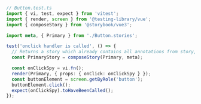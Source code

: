 ```ts
// Button.test.ts
import { vi, test, expect } from 'vitest';
import { render, screen } from '@testing-library/vue';
import { composeStory } from '@storybook/vue3';

import meta, { Primary } from './Button.stories';

test('onclick handler is called', () => {
  // Returns a story which already contains all annotations from story, meta and global levels
  const PrimaryStory = composeStory(Primary, meta);

  const onClickSpy = vi.fn();
  render(Primary, { props: { onClick: onClickSpy } });
  const buttonElement = screen.getByRole('button');
  buttonElement.click();
  expect(onClickSpy).toHaveBeenCalled();
});
```
